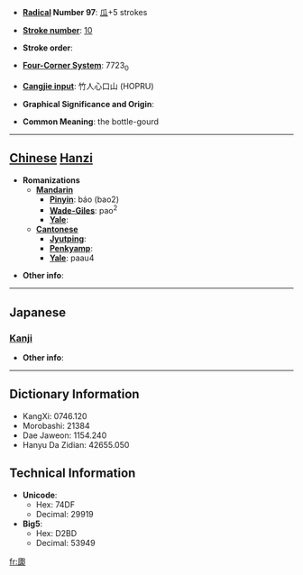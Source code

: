 * '''[[Wiktionary:Chinese radical index| Radical]] Number 97''': [[Wiktionary:Chinese radical index 瓜|瓜]]+5 strokes

* '''[[Wiktionary:Chinese total strokes index|Stroke number]]''': [[Wiktionary:Chinese total strokes index 10|10]]

* '''Stroke order''': 

* '''[[Wiktionary:Chinese four corner index|Four-Corner System]]''': 7723<sub>0</sub>

* '''[[Wiktionary:Chinese Cangjie index|Cangjie input]]''': 竹人心口山 (HOPRU)

* '''Graphical Significance and Origin''': 

* '''Common Meaning''': the bottle-gourd

----

== [[Chinese]] [[Hanzi]] ==

* '''Romanizations'''
** '''[[Mandarin]]'''
*** '''[[Pinyin]]''': báo (bao2)
*** '''[[Wade-Giles]]''': pao<sup>2</sup>
*** '''[[Yale]]''': 
** '''[[Cantonese]]'''
*** '''[[Jyutping]]''':
*** '''[[Penkyamp]]''': 
*** '''[[Yale]]''': paau4

* '''Other info''': 

----

==Japanese==
===[[Kanji]]===
{{kanji|on readings=[[はく]] (haku), [[ばく]] (baku), [[ほう]] (hō), [[びょう]] (byō)|kun readings=}}

* '''Other info''':  

----

== Dictionary Information ==

* KangXi: 0746.120
* Morobashi: 21384
* Dae Jaweon: 1154.240
* Hanyu Da Zidian: 42655.050

== Technical Information ==

* '''Unicode''':
** Hex: 74DF
** Decimal: 29919
* '''Big5''':
** Hex: D2BD
** Decimal: 53949

[[fr:瓟]]